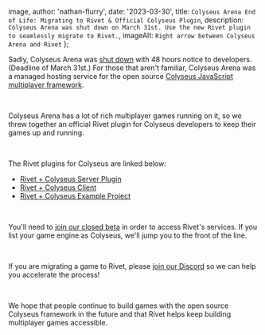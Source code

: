 
  image,
  author: 'nathan-flurry',
  date: '2023-03-30',
  title: `Colyseus Arena End of Life: Migrating to Rivet & Official Colyseus Plugin`,
  description: `Colyseus Arena was shut down on March 31st. Use the new Rivet plugin to seamlessly migrate to Rivet.`,
  imageAlt: `Right arrow between Colyseus Arena and Rivet`
};


Sadly, Colyseus Arena was [shut down](https://twitter.com/endel/status/1641204209952468992) with 48 hours notice to developers. (Deadline of March 31st.) For those that aren't familiar, Colyseus Arena was a managed hosting service for the open source [Colyseus JavaScript multiplayer framework](https://github.com/colyseus/colyseus).

‍

Colyseus Arena has a lot of rich multiplayer games running on it, so we threw together an official Rivet plugin for Colyseus developers to keep their games up and running.

‍

The Rivet plugins for Colyseus are linked below:

- [Rivet + Colyseus Server Plugin](https://github.com/rivet-gg/plugin-colyseus-server/blob/main/README.md)
- [Rivet + Colyseus Client](https://github.com/rivet-gg/plugin-colyseus-javascript/blob/master/README.md)
- [Rivet + Colyseus Example Project](https://github.com/rivet-gg/plugin-colyseus-examples)

‍

You'll need to [join our closed beta](https://b8v8449klvp.typeform.com/rivet) in order to access Rivet's services. If you list your game engine as Colyseus, we'll jump you to the front of the line.

‍

If you are migrating a game to Rivet, please [join our Discord](https://discord.gg/BG2vqsJczH) so we can help you accelerate the process!

‍

We hope that people continue to build games with the open source Colyseus framework in the future and that Rivet helps keep building multiplayer games accessible.

